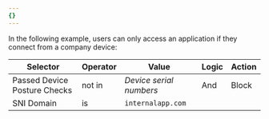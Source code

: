 ```yaml
---
{}
---
```


In the following example, users can only access an application if they connect from a company device:

| Selector                     | Operator | Value                   | Logic | Action |
| ---------------------------- | -------- | ----------------------- | ----- | ------ |
| Passed Device Posture Checks | not in   | _Device serial numbers_ | And   | Block  |
| SNI Domain                   | is       | `internalapp.com`       |       |        |
